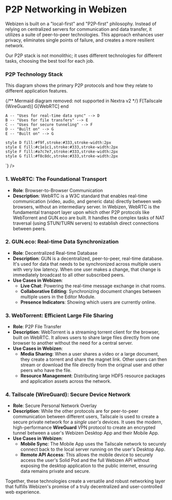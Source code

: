 

# P2P Networking in Webizen

Webizen is built on a "local-first" and "P2P-first" philosophy. Instead of relying on centralized servers for communication and data transfer, it utilizes a suite of peer-to-peer technologies. This approach enhances user privacy, eliminates single points of failure, and creates a more resilient network.

Our P2P stack is not monolithic; it uses different technologies for different tasks, choosing the best tool for each job.

### P2P Technology Stack

This diagram shows the primary P2P protocols and how they relate to different application features.

{/** Mermaid diagram removed: not supported in Nextra v2 */}
        F[Tailscale (WireGuard)]
        G[WebRTC]
    end

    A -- "Uses for real-time data sync" --> D
    B -- "Uses for file transfers" --> E
    C -- "Uses for secure tunneling" --> F
    D -- "Built on" --> G
    E -- "Built on" --> G
    
    style D fill:#f9f,stroke:#333,stroke-width:2px
    style E fill:#c1e1c1,stroke:#333,stroke-width:2px
    style F fill:#a7c7e7,stroke:#333,stroke-width:2px
    style G fill:#f8c8dc,stroke:#333,stroke-width:2px
`} />

### 1. WebRTC: The Foundational Transport

- **Role**: Browser-to-Browser Communication
- **Description**: WebRTC is a W3C standard that enables real-time communication (video, audio, and generic data) directly between web browsers, without an intermediary server. In Webizen, WebRTC is the fundamental transport layer upon which other P2P protocols like WebTorrent and GUN.eco are built. It handles the complex tasks of NAT traversal (using STUN/TURN servers) to establish direct connections between peers.

### 2. GUN.eco: Real-time Data Synchronization

- **Role**: Decentralized Real-time Database
- **Description**: GUN is a decentralized, peer-to-peer, real-time database. It's used for data that needs to be synchronized across multiple users with very low latency. When one user makes a change, that change is immediately broadcast to all other subscribed peers.
- **Use Cases in Webizen**:
    - **Live Chat**: Powering the real-time message exchange in chat rooms.
    - **Collaborative Editing**: Synchronizing document changes between multiple users in the Editor Module.
    - **Presence Indicators**: Showing which users are currently online.

### 3. WebTorrent: Efficient Large File Sharing

- **Role**: P2P File Transfer
- **Description**: WebTorrent is a streaming torrent client for the browser, built on WebRTC. It allows users to share large files directly from one browser to another without the need for a central server.
- **Use Cases in Webizen**:
    - **Media Sharing**: When a user shares a video or a large document, they create a torrent and share the magnet link. Other users can then stream or download the file directly from the original user and other peers who have the file.
    - **Resource Management**: Distributing large HDF5 resource packages and application assets across the network.

### 4. Tailscale (WireGuard): Secure Device Network

- **Role**: Secure Personal Network Overlay
- **Description**: While the other protocols are for peer-to-peer communication between different users, Tailscale is used to create a secure private network for a *single user's* devices. It uses the modern, high-performance **WireGuard** VPN protocol to create an encrypted tunnel between a user's Webizen Desktop App and their Mobile App.
- **Use Cases in Webizen**:
    - **Mobile Sync**: The Mobile App uses the Tailscale network to securely connect back to the local server running on the user's Desktop App.
    - **Remote API Access**: This allows the mobile device to securely access the user's Solid Pod and the full Webizen API without exposing the desktop application to the public internet, ensuring data remains private and secure.

Together, these technologies create a versatile and robust networking layer that fulfills Webizen's promise of a truly decentralized and user-controlled web experience.

